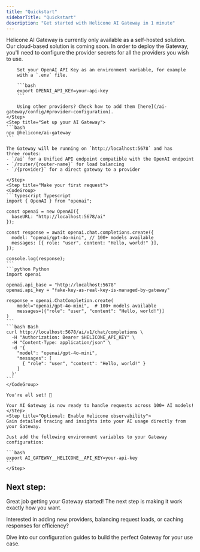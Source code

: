```yaml
---
title: "Quickstart"
sidebarTitle: "Quickstart"
description: "Get started with Helicone AI Gateway in 1 minute"
---
```


<Note>
  Helicone AI Gateway is currently only available as a self-hosted solution. 
  Our cloud-based solution is coming soon.
</Note>

<Steps>
    <Step title="Configure provider secrets">
        In order to deploy the Gateway, you'll need to configure the provider
        secrets for all the providers you wish to use.

        Set your OpenAI API Key as an environment variable, for example
        with a `.env` file.

        ```bash
        export OPENAI_API_KEY=your-api-key
        ```

        Using other providers? Check how to add them [here](/ai-gateway/config/#provider-configuration).
    </Step>
    <Step title="Set up your AI Gateway">
    ```bash
    npx @helicone/ai-gateway
    ```

    The Gateway will be running on `http://localhost:5678` and has
    three routes:
    - `/ai` for a Unified API endpoint compatible with the OpenAI endpoint
    - `/router/{router-name}` for load balancing
    - `/{provider}` for a direct gateway to a provider

    </Step>
    <Step title="Make your first request">
    <CodeGroup>
    ```typescript Typescript
    import { OpenAI } from "openai";

    const openai = new OpenAI({
      baseURL: "http://localhost:5678/ai"
    });

    const response = await openai.chat.completions.create({
      model: "openai/gpt-4o-mini", // 100+ models available
      messages: [{ role: "user", content: "Hello, world!" }],
    });

    console.log(response);
    ```
    ```python Python
    import openai

    openai.api_base = "http://localhost:5678"
    openai.api_key = "fake-key-as-real-key-is-managed-by-gateway"

    response = openai.ChatCompletion.create(
        model="openai/gpt-4o-mini",  # 100+ models available
        messages=[{"role": "user", "content": "Hello, world!"}]
    )
    ```
    ```bash Bash
    curl http://localhost:5678/ai/v1/chat/completions \
      -H "Authorization: Bearer $HELICONE_API_KEY" \
      -H "Content-Type: application/json" \
      -d '{
        "model": "openai/gpt-4o-mini",
        "messages": [
          { "role": "user", "content": "Hello, world!" }
        ]
      }'
    ```
    </CodeGroup>

    You're all set! 🎉 
    
    Your AI Gateway is now ready to handle requests across 100+ AI models!
    </Step>
    <Step title="Optional: Enable Helicone observability">
    Gain detailed tracing and insights into your AI usage directly from your Gateway.
    
    Just add the following environment variables to your Gateway configuration:

    ```bash
    export AI_GATEWAY__HELICONE__API_KEY=your-api-key
    ```
    </Step>
</Steps>

## Next step:

Great job getting your Gateway started! The next step is making it work exactly how you want.

Interested in adding new providers, balancing request loads, or caching responses for efficiency?

<Card title="Configuration" horizontal icon="gear" href="/ai-gateway/config">
  Dive into our configuration guides to build the perfect Gateway for your use case.
</Card>